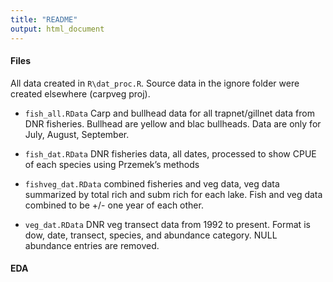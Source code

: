 ```yaml
---
title: "README"
output: html_document
---
```


#### Files

All data created in `R\dat_proc.R`.  Source data in the ignore folder were created elsewhere (carpveg proj).

* `fish_all.RData` Carp and bullhead data for all trapnet/gillnet data from DNR fisheries.  Bullhead are yellow and blac bullheads.  Data are only for July, August, September. 

* `fish_dat.RData` DNR fisheries data, all dates, processed to show CPUE of each species using Przemek's methods

* `fishveg_dat.RData` combined fisheries and veg data, veg data summarized by total rich and subm rich for each lake.  Fish and veg data combined to be +/- one year of each other.  

* `veg_dat.RData` DNR veg transect data from 1992 to present. Format is dow, date, transect, species, and abundance category.  NULL abundance entries are removed.

#### EDA
